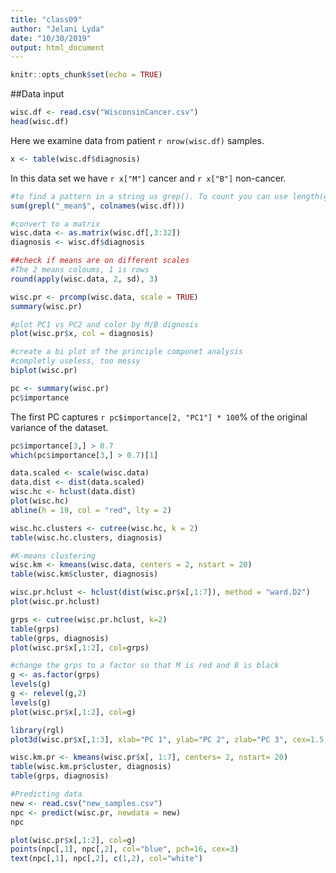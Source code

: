```yaml
---
title: "class09"
author: "Jelani Lyda"
date: "10/30/2019"
output: html_document
---
```


```r
knitr::opts_chunk$set(echo = TRUE)
```

##Data input
```r
wisc.df <- read.csv("WisconsinCancer.csv")
head(wisc.df)
```

Here we examine data from patient `r nrow(wisc.df)` samples.


```r
x <- table(wisc.df$diagnosis)
```
In this data set we have `r x["M"]` cancer and `r x["B"]` non-cancer.

```r
#to find a pattern in a string us grep(). To count you can use length(grep()) or
sum(grepl("_mean$", colnames(wisc.df)))
```


```r
#convert to a matrix
wisc.data <- as.matrix(wisc.df[,3:32])
diagnosis <- wisc.df$diagnosis
```

```r
##check if means are on different scales
#The 2 means coloums, 1 is rows
round(apply(wisc.data, 2, sd), 3)
```

```r
wisc.pr <- prcomp(wisc.data, scale = TRUE)
summary(wisc.pr)

```

```r
#plot PC1 vs PC2 and color by M/B dignosis
plot(wisc.pr$x, col = diagnosis)
```


```r
#create a bi plot of the principle componet analysis
#completly useless, too messy
biplot(wisc.pr)
```


```r
pc <- summary(wisc.pr)
pc$importance
```

The first PC captures `r pc$importance[2, "PC1"] * 100`% of the original variance of the dataset.

```r
pc$importance[3,] > 0.7
which(pc$importance[3,] > 0.7)[1]
```


```r
data.scaled <- scale(wisc.data)
data.dist <- dist(data.scaled)
wisc.hc <- hclust(data.dist)
plot(wisc.hc)
abline(h = 19, col = "red", lty = 2)
```

```r
wisc.hc.clusters <- cutree(wisc.hc, k = 2)
table(wisc.hc.clusters, diagnosis)
```


```r
#K-means clustering
wisc.km <- kmeans(wisc.data, centers = 2, nstart = 20)
table(wisc.km$cluster, diagnosis)
```


```r
wisc.pr.hclust <- hclust(dist(wisc.pr$x[,1:7]), method = "ward.D2")
plot(wisc.pr.hclust)
```

```r
grps <- cutree(wisc.pr.hclust, k=2)
table(grps)
table(grps, diagnosis)
plot(wisc.pr$x[,1:2], col=grps)
```

```r
#change the grps to a factor so that M is red and B is black
g <- as.factor(grps)
levels(g)
g <- relevel(g,2)
levels(g)
plot(wisc.pr$x[,1:2], col=g)
```

```r
library(rgl)
plot3d(wisc.pr$x[,1:3], xlab="PC 1", ylab="PC 2", zlab="PC 3", cex=1.5, size=1, type="s", col=grps)
```
```r
wisc.km.pr <- kmeans(wisc.pr$x[, 1:7], centers= 2, nstart= 20)
table(wisc.km.pr$cluster, diagnosis)
table(grps, diagnosis)
```

```r
#Predicting data
new <- read.csv("new_samples.csv")
npc <- predict(wisc.pr, newdata = new)
npc
```

```r
plot(wisc.pr$x[,1:2], col=g)
points(npc[,1], npc[,2], col="blue", pch=16, cex=3)
text(npc[,1], npc[,2], c(1,2), col="white")
```


















